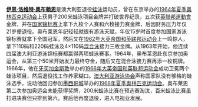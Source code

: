'''[[伊恩·奥布莱恩|伊恩·洛维特·奥布赖恩]]'''是澳大利亚退役[[蛙泳|蛙泳]]运动员，曾在东京举办的[[1964年夏季奥林匹克运动会|1964年夏季奥林匹克运动会]]上获男子200米蛙泳项目金牌并打破世界纪录，五次获[[英聯邦運動會|英聯邦運動會]]金牌，并在[[澳大利亚游泳锦标赛|国家锦标赛]]上拿下九枚个人赛和六枚接力赛金牌，后因财务压力年仅21岁便退役。奥布莱恩年纪轻轻就很有游泳天赋，年仅15岁时首度参加国家游泳锦标赛就拿下全国冠军，然后又在[[1962年大英帝国和英联邦运动会|1962年大英帝国和英联邦运动会]]上一鸣惊人，拿下110码和220码蛙泳及4×110码[[混合泳|混合泳]]接力三枚金牌。从1963年开始，他连续四届澳大利亚游泳锦标赛都赢得两项蛙泳赛事。1964年，奥布莱恩赴东京参加奥运会，从第三个50米开始发力最终夺金，随后又在混合泳接力赛再添一枚铜牌。1966年，他在[[牙买加|牙买加]][[金斯敦_(牙买加)|金斯敦]]举办的[[1966年大英帝国和英联邦运动会|1966年大英帝国和英联邦运动会]]成功卫冕两个蛙泳项目，然后退役找工作养家糊口。[[澳大利亚游泳协会|澳大利亚游泳协会]]声称国家队没有够格的蛙泳选手，说动他回归参加[[墨西哥城|墨西哥城]]举办的[[1968年夏季奥林匹克运动会|1968年夏季奥林匹克运动会]]。奥布莱恩第二次参加奥运会未能获得奖牌，200米蛙泳比赛在预选赛淘汰，百米蛙泳比赛虽打进决赛但只排到第六。赛后他再度退役，进入电视业发展。